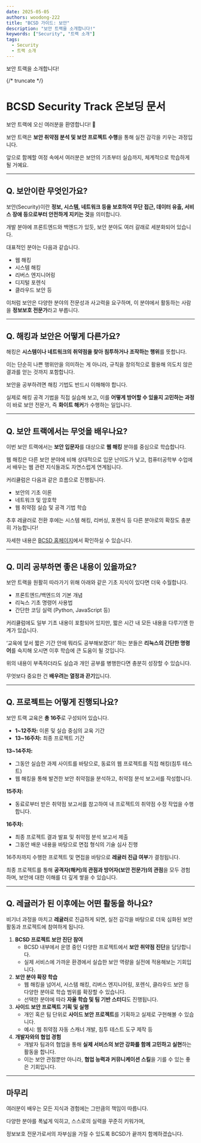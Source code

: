 ```yaml
---
date: 2025-05-05
authors: woodong-222
title: "BCSD 가이드: 보안"
description: "보안 트랙을 소개합니다!"
keywords: ["Security", "트랙 소개"]
tags:
  - Security
  - 트랙 소개
---
```


보안 트랙을 소개합니다!

{/* truncate */}

# **BCSD Security Track 온보딩 문서**

보안 트랙에 오신 여러분을 환영합니다! 🎉

보안 트랙은 **보안 취약점 분석 및 보안 프로젝트 수행**을 통해 실전 감각을 키우는 과정입니다.

앞으로 함께할 여정 속에서 여러분은 보안의 기초부터 실습까지, 체계적으로 학습하게 될 거예요.

---

## **Q. 보안이란 무엇인가요?**

보안(Security)이란 **정보, 시스템, 네트워크 등을 보호하여 무단 접근, 데이터 유출, 서비스 장애 등으로부터 안전하게 지키는 것**을 의미합니다.

개발 분야에 프론트엔드와 백엔드가 있듯, 보안 분야도 여러 갈래로 세분화되어 있습니다.

대표적인 분야는 다음과 같습니다.

- 웹 해킹
- 시스템 해킹
- 리버스 엔지니어링
- 디지털 포렌식
- 클라우드 보안 등

이처럼 보안은 다양한 분야의 전문성과 사고력을 요구하며, 이 분야에서 활동하는 사람을 **정보보호 전문가**라고 부릅니다.

---

## **Q. 해킹과 보안은 어떻게 다른가요?**

해킹은 **시스템이나 네트워크의 취약점을 찾아 침투하거나 조작하는 행위**를 뜻합니다.

이는 단순히 나쁜 행위만을 의미하는 게 아니라, 규칙을 창의적으로 활용해 의도치 않은 결과를 얻는 것까지 포함합니다.

보안을 공부하려면 해킹 기법도 반드시 이해해야 합니다.

실제로 해킹 공격 기법을 직접 실습해 보고, 이를 **어떻게 방어할 수 있을지 고민하는 과정**이 바로 보안 전문가, 즉 **화이트 해커**가 수행하는 일입니다.

---

## **Q. 보안 트랙에서는 무엇을 배우나요?**

이번 보안 트랙에서는 **보안 입문자**를 대상으로 **웹 해킹** 분야를 중심으로 학습합니다.

웹 해킹은 다른 보안 분야에 비해 상대적으로 입문 난이도가 낮고, 컴퓨터공학부 수업에서 배우는 웹 관련 지식들과도 자연스럽게 연계됩니다.

커리큘럼은 다음과 같은 흐름으로 진행됩니다.

- 보안의 기초 이론
- 네트워크 및 암호학
- 웹 취약점 실습 및 공격 기법 학습

추후 레귤러로 전환 후에는 시스템 해킹, 리버싱, 포렌식 등 다른 분야로의 확장도 충분히 가능합니다!

자세한 내용은 [BCSD 홈페이지](https://bcsdlab.com/track/security)에서 확인하실 수 있습니다.

---

## **Q. 미리 공부하면 좋은 내용이 있을까요?**

보안 트랙을 원활히 따라가기 위해 아래와 같은 기초 지식이 있다면 더욱 수월합니다.

- 프론트엔드/백엔드의 기본 개념
- 리눅스 기초 명령어 사용법
- 간단한 코딩 실력 (Python, JavaScript 등)

커리큘럼에도 일부 기초 내용이 포함되어 있지만, 짧은 시간 내 모든 내용을 다루기엔 한계가 있습니다.

‘교육에 앞서 짧은 기간 안에 뭐라도 공부해보겠다!’ 하는 분들은 **리눅스의 간단한 명령어**를 숙지해 오시면 이후 학습에 큰 도움이 될 것입니다.

위의 내용이 부족하더라도 실습과 개인 공부를 병행한다면 충분히 성장할 수 있습니다.

무엇보다 중요한 건 **배우려는 열정과 끈기**입니다.

---

## **Q. 프로젝트는 어떻게 진행되나요?**

보안 트랙 교육은 **총 16주**로 구성되어 있습니다.

- **1~12주차:** 이론 및 실습 중심의 교육 기간
- **13~16주차:** 최종 프로젝트 기간

**13~14주차:**

- 그동안 실습한 과제 사이트를 바탕으로, 동료의 웹 프로젝트를 직접 해킹(침투 테스트)
- 웹 해킹을 통해 발견한 보안 취약점을 분석하고, 취약점 분석 보고서를 작성합니다.

**15주차:**

- 동료로부터 받은 취약점 보고서를 참고하여 내 프로젝트의 취약점 수정 작업을 수행합니다.

**16주차:**

- 최종 프로젝트 결과 발표 및 취약점 분석 보고서 제출
- 그동안 배운 내용을 바탕으로 면접 형식의 기술 심사 진행

16주차까지 수행한 프로젝트 및 면접을 바탕으로 **레귤러 진급 여부**가 결정됩니다.

최종 프로젝트를 통해 **공격자(해커)의 관점과 방어자(보안 전문가)의 관점**을 모두 경험하며, 보안에 대한 이해를 더 깊게 쌓을 수 있습니다.

---

## **Q. 레귤러가 된 이후에는 어떤 활동을 하나요?**

비기너 과정을 마치고 **레귤러**로 진급하게 되면, 실전 감각을 바탕으로 더욱 심화된 보안 활동과 프로젝트에 참여하게 됩니다.

1. **BCSD 프로젝트 보안 진단 참여**
    - BCSD 내부에서 운영 중인 다양한 프로젝트에서 **보안 취약점 진단**을 담당합니다.
    - 실제 서비스에 가까운 환경에서 실습한 보안 역량을 실전에 적용해보는 기회입니다.
2. **보안 분야 확장 학습**
    - 웹 해킹을 넘어서, 시스템 해킹, 리버스 엔지니어링, 포렌식, 클라우드 보안 등 다양한 분야로 학습 범위를 확장할 수 있습니다.
    - 선택한 분야에 따라 **자율 학습 및 팀 기반 스터디**도 진행됩니다.
3. **사이드 보안 프로젝트 기획 및 실행**
    - 개인 혹은 팀 단위로 **사이드 보안 프로젝트**를 기획하고 실제로 구현해볼 수 있습니다.
    - 예시: 웹 취약점 자동 스캐너 개발, 침투 테스트 도구 제작 등
4. **개발자와의 협업 경험**
    - 개발자 팀과의 협업을 통해 **실제 서비스의 보안 강화를 함께 고민하고 실현**하는 활동을 합니다.
    - 이는 보안 관점뿐만 아니라, **협업 능력과 커뮤니케이션 스킬**을 기를 수 있는 좋은 기회입니다.

---

## **마무리**

여러분이 배우는 모든 지식과 경험에는 그만큼의 책임이 따릅니다.

다양한 분야를 폭넓게 익히고, 스스로의 실력을 꾸준히 키워가며,

정보보호 전문가로서의 자부심을 가질 수 있도록 BCSD가 끝까지 함께하겠습니다.